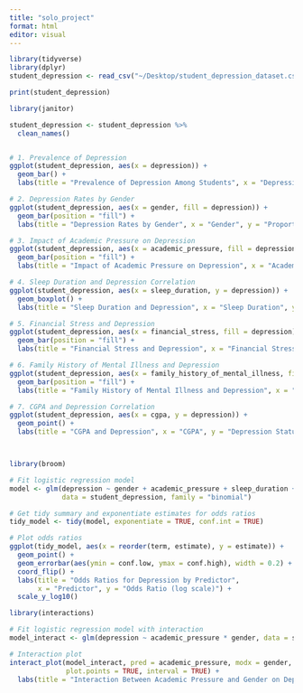 ```yaml
---
title: "solo_project"
format: html
editor: visual
---
```



```r
library(tidyverse)
library(dplyr)
student_depression <- read_csv("~/Desktop/student_depression_dataset.csv")

print(student_depression)
```

```r

library(janitor)

student_depression <- student_depression %>%
  clean_names()


# 1. Prevalence of Depression
ggplot(student_depression, aes(x = depression)) +
  geom_bar() +
  labs(title = "Prevalence of Depression Among Students", x = "Depression Status", y = "Count")

# 2. Depression Rates by Gender
ggplot(student_depression, aes(x = gender, fill = depression)) +
  geom_bar(position = "fill") +
  labs(title = "Depression Rates by Gender", x = "Gender", y = "Proportion")

# 3. Impact of Academic Pressure on Depression
ggplot(student_depression, aes(x = academic_pressure, fill = depression)) +
  geom_bar(position = "fill") +
  labs(title = "Impact of Academic Pressure on Depression", x = "Academic Pressure Level", y = "Proportion")

# 4. Sleep Duration and Depression Correlation
ggplot(student_depression, aes(x = sleep_duration, y = depression)) +
  geom_boxplot() +
  labs(title = "Sleep Duration and Depression", x = "Sleep Duration", y = "Depression Status")

# 5. Financial Stress and Depression
ggplot(student_depression, aes(x = financial_stress, fill = depression)) +
  geom_bar(position = "fill") +
  labs(title = "Financial Stress and Depression", x = "Financial Stress Level", y = "Proportion")

# 6. Family History of Mental Illness and Depression
ggplot(student_depression, aes(x = family_history_of_mental_illness, fill = depression)) +
  geom_bar(position = "fill") +
  labs(title = "Family History of Mental Illness and Depression", x = "Family History", y = "Proportion")

# 7. CGPA and Depression Correlation
ggplot(student_depression, aes(x = cgpa, y = depression)) +
  geom_point() +
  labs(title = "CGPA and Depression", x = "CGPA", y = "Depression Status")




```

```r

library(broom)

# Fit logistic regression model
model <- glm(depression ~ gender + academic_pressure + sleep_duration + financial_stress + cgpa + family_history_of_mental_illness,
             data = student_depression, family = "binomial")

# Get tidy summary and exponentiate estimates for odds ratios
tidy_model <- tidy(model, exponentiate = TRUE, conf.int = TRUE)

# Plot odds ratios
ggplot(tidy_model, aes(x = reorder(term, estimate), y = estimate)) +
  geom_point() +
  geom_errorbar(aes(ymin = conf.low, ymax = conf.high), width = 0.2) +
  coord_flip() +
  labs(title = "Odds Ratios for Depression by Predictor",
       x = "Predictor", y = "Odds Ratio (log scale)") +
  scale_y_log10()


```

```r


library(interactions)

# Fit logistic regression model with interaction
model_interact <- glm(depression ~ academic_pressure * gender, data = student_depression, family = "binomial")

# Interaction plot
interact_plot(model_interact, pred = academic_pressure, modx = gender,
              plot.points = TRUE, interval = TRUE) +
  labs(title = "Interaction Between Academic Pressure and Gender on Depression")


```
